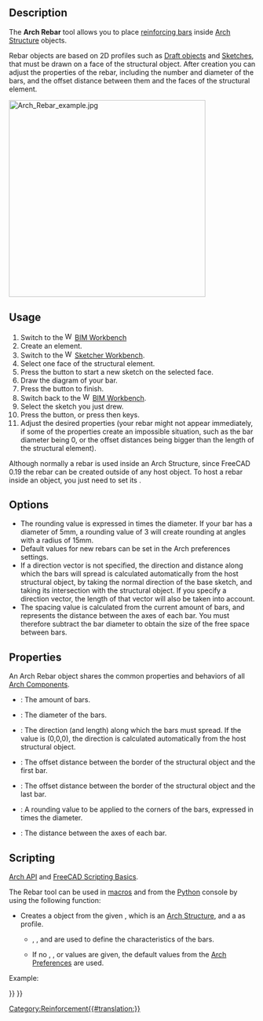 <languages/>
<translate>

<!--T:1-->
{{Docnav
|[[Arch_Equipment|Equipment]]
|[[Reinforcement_StraightRebar|StraightRebar]]
|[[BIM_Workbench|BIM]]
|IconL=Arch_Equipment.svg
|IconR=Reinforcement_StraightRebar.svg
|IconC=Workbench_BIM.svg
}}

<!--T:27-->
{{Docnav
|
|[[Reinforcement_StraightRebar|StraightRebar]]
|[[Reinforcement_Workbench|Reinforcement]]
|IconL=
|IconR=Reinforcement_StraightRebar.svg
|IconC=Reinforcement_Workbench.svg
}}

<!--T:29-->
{{VeryImportantMessage|THIS COMMAND IS PART OF THE INTEGRATED [[BIM_Workbench|BIM WORKBENCH]] IN V1.0<br>
This page has been updated for that version.}}

<!--T:23-->
{{GuiCommand
|Name=Arch Rebar
|MenuLocation=3D/BIM → Reinforcement tools → Custom Rebar
|Workbenches=[[BIM_Workbench|BIM]], [[Reinforcement_Workbench|Reinforcement]]
|Shortcut={{KEY|R}} {{KEY|B}}
|SeeAlso=
}}

==Description== <!--T:2-->

<!--T:3-->
The '''Arch Rebar''' tool allows you to place [http://en.wikipedia.org/wiki/Rebar reinforcing bars] inside [[Arch_Structure|Arch Structure]] objects.

<!--T:20-->
Rebar objects are based on 2D profiles such as [[Draft_Workbench|Draft objects]] and [[Sketcher_Workbench|Sketches]], that must be drawn on a face of the structural object. After creation you can adjust the properties of the rebar, including the number and diameter of the bars, and the offset distance between them and the faces of the structural element.

</translate>
[[Image:Arch Rebar example.jpg|400px]]
<translate>
<!--T:5-->
{{Caption|Structural object with two sketches drawn on its faces, which are then turned into two sets of rebar objects}}

==Usage== <!--T:6-->

<!--T:7-->
# Switch to the [[Image:Workbench_BIM.svg|16px]] [[BIM_Workbench|BIM Workbench]]
# Create an {{Button|[[Image:Arch_Structure.svg|16px]] [[Arch_Structure|Arch Structure]]}} element.
# Switch to the [[Image:Workbench_Sketcher.svg|16px]] [[Sketcher_Workbench|Sketcher Workbench]].
# Select one face of the structural element.
# Press the {{Button|[[Image:Sketcher_NewSketch.svg|16px]] [[Sketcher_NewSketch|New Sketch]]}} button to start a new sketch on the selected face.
# Draw the diagram of your bar.
# Press the {{Button|[[Image:Sketcher_LeaveSketch.svg|16px]] [[Sketcher_LeaveSketch|Leave Sketch]]}} button to finish.
# Switch back to the [[Image:Workbench_BIM.svg|16px]] [[BIM_Workbench|BIM Workbench]].
# Select the sketch you just drew.
# Press the {{Button|[[Image:Arch_Rebar.svg|16px]] [[Arch_Rebar|Rebar]]}} button, or press {{KEY|R}} then {{KEY|B}} keys.
# Adjust the desired properties (your rebar might not appear immediately, if some of the properties create an impossible situation, such as the bar diameter being 0, or the offset distances being bigger than the length of the structural element).

<!--T:24-->
Although normally a rebar is used inside an Arch Structure, since FreeCAD 0.19 the rebar can be created outside of any host object. To host a rebar inside an object, you just need to set its {{PropertyData|Host}}.

==Options== <!--T:8-->

<!--T:9-->
* The rounding value is expressed in times the diameter. If your bar has a diameter of 5mm, a rounding value of 3 will create rounding at angles with a radius of 15mm.
* Default values for new rebars can be set in the Arch preferences settings.
* If a direction vector is not specified, the direction and distance along which the bars will spread is calculated automatically from the host structural object, by taking the normal direction of the base sketch, and taking its intersection with the structural object. If you specify a direction vector, the length of that vector will also be taken into account.
* The spacing value is calculated from the current amount of bars, and represents the distance between the axes of each bar. You must therefore subtract the bar diameter to obtain the size of the free space between bars.

==Properties== <!--T:10-->

<!--T:30-->
An Arch Rebar object shares the common properties and behaviors of all [[Arch_Component|Arch Components]].

<!--T:11-->
* {{PropertyData|Amount}}: The amount of bars.
* {{PropertyData|Diameter}}: The diameter of the bars.
* {{PropertyData|Direction}}: The direction (and length) along which the bars must spread. If the value is (0,0,0), the direction is calculated automatically from the host structural object.
* {{PropertyData|Offset Start}}: The offset distance between the border of the structural object and the first bar.
* {{PropertyData|Offset End}}: The offset distance between the border of the structural object and the last bar.
* {{PropertyData|Rounding}}: A rounding value to be applied to the corners of the bars, expressed in times the diameter.
* {{PropertyData|Spacing}}: The distance between the axes of each bar.

==Scripting== <!--T:12-->

<!--T:26-->
{{Emphasis|See also:}} [[Arch_API|Arch API]] and [[FreeCAD_Scripting_Basics|FreeCAD Scripting Basics]].

<!--T:13-->
The Rebar tool can be used in [[Macros|macros]] and from the [[Python|Python]] console by using the following function:

</translate>
{{Code|code=
Rebar = makeRebar(baseobj=None, sketch=None, diameter=None, amount=1, offset=None, name="Rebar")
}}
<translate>

<!--T:14-->
* Creates a {{incode|Rebar}} object from the given {{incode|baseobj}}, which is an [[Arch Structure|Arch Structure]], and a {{incode|sketch}} as profile.
** {{incode|diameter}}, {{incode|amount}}, and {{incode|offset}} are used to define the characteristics of the bars.
** If no {{incode|diameter}}, {{incode|amount}}, or {{incode|offset}} values are given, the default values from the [[Arch Preferences|Arch Preferences]] are used.

<!--T:15-->
Example:

</translate>
{{Code|code=
import FreeCAD, Arch, Part

Structure = Arch.makeStructure(None, length=1000, width=1000, height=3000)
Structure.ViewObject.Transparency = 80
FreeCAD.ActiveDocument.recompute()

p1 = FreeCAD.Vector(-400, 400, 0)
p2 = FreeCAD.Vector(400, 400, 0)
Sketch = FreeCAD.ActiveDocument.addObject('Sketcher::SketchObject', 'Sketch')
Sketch.MapMode = "FlatFace"
Sketch.AttachmentSupport = [(Structure, "Face6")]
Sketch.addGeometry(Part.LineSegment(p1, p2))
FreeCAD.ActiveDocument.recompute()

Rebar = Arch.makeRebar(Structure, Sketch, diameter=80, amount=7, offset=50)
Rebar.OffsetStart = 100
Rebar.OffsetEnd = 100
FreeCAD.ActiveDocument.recompute()
}}
<translate>


<!--T:28-->
{{Docnav
|
|[[Reinforcement_StraightRebar|StraightRebar]]
|[[Reinforcement_Workbench|Reinforcement]]
|IconL=
|IconR=Reinforcement_StraightRebar.svg
|IconC=Reinforcement_Workbench.svg
}}

<!--T:19-->
{{Docnav
|[[Arch_Equipment|Equipment]]
|[[Reinforcement_StraightRebar|StraightRebar]]
|[[BIM_Workbench|BIM]]
|IconL=Arch_Equipment.svg
|IconR=Reinforcement_StraightRebar.svg
|IconC=Workbench_BIM.svg
}}

</translate>
[[Category:Reinforcement{{#translation:}}]]
{{BIM_Tools_navi{{#translation:}}}}
{{Userdocnavi{{#translation:}}}}
